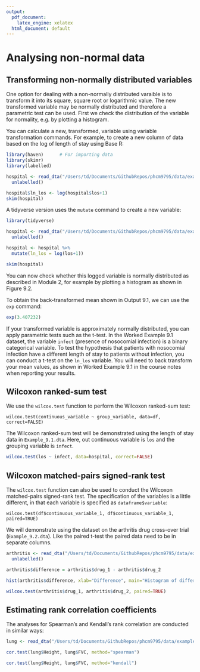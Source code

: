 ```yaml
---
output:
  pdf_document:
    latex_engine: xelatex
  html_document: default
---
```


# Analysing non-normal data

## Transforming non-normally distributed variables

One option for dealing with a non-normally distributed varaible is to transform it into its square, square root or logarithmic value. The new transformed variable may be normally distributed and therefore a parametric test can be used. First we check the distribution of the variable for normality, e.g. by plotting a histogram.

You can calculate a new, transformed, variable using variable transformation commands. For example, to create a new column of data based on the log of length of stay using Base R:

```r
library(haven)      # For importing data
library(skimr)
library(labelled)

hospital <- read_dta("/Users/td/Documents/GithubRepos/phcm9795/data/examples/Example_9.1.dta") %>% 
  unlabelled()

hospital$ln_los <- log(hospital$los+1)
skim(hospital)
```

A tidyverse version uses the `mutate` command to create a new variable:
```r
library(tidyverse)

hospital <- read_dta("/Users/td/Documents/GithubRepos/phcm9795/data/examples/Example_9.1.dta") %>% 
  unlabelled()

hospital <- hospital %>% 
  mutate(ln_los = log(los+1))

skim(hospital)
```

You can now check whether this logged variable is normally distributed as described in Module 2, for example by plotting a histogram as shown in Figure 9.2.

To obtain the back-transformed mean shown in Output 9.1, we can use the `exp` command:

```r
exp(3.407232)
```

If your transformed variable is approximately normally distributed, you can apply parametric tests such as the t-test. In the Worked Example 9.1 dataset, the variable `infect` (presence of nosocomial infection) is a binary categorical variable. To test the hypothesis that patients with nosocomial infection have a different length of stay to patients without infection, you can conduct a t-test on the `ln_los` variable. You will need to back transform your mean values, as shown in Worked Example 9.1 in the course notes when reporting your results.

## Wilcoxon ranked-sum test

We use the `wilcox.test` function to perform the Wilcoxon ranked-sum test:

```
wilcox.test(continuous_variable ~ group_variable, data=df, correct=FALSE)
```

The Wilcoxon ranked-sum test will be demonstrated using the length of stay data in `Example_9.1.dta`. Here, out continuous variable is `los` and the grouping variable is `infect`.

```r
wilcox.test(los ~ infect, data=hospital, correct=FALSE)
```

## Wilcoxon matched-pairs signed-rank test

The `wilcox.test` function can also be used to conduct the Wilcoxon matched-pairs signed-rank test. The specification of the variables is a little different, in that each variable is specified as `dataframe$variable`:

```
wilcox.test(df$continuous_variable_1, df$continuous_variable_1, paired=TRUE)
```

We will demonstrate using the dataset on the arthritis drug cross-over trial (`Example_9.2.dta`). Like the paired t-test the paired data need to be in separate columns.

```r
arthritis <- read_dta("/Users/td/Documents/GithubRepos/phcm9795/data/examples/Example_9.2.dta") %>% 
  unlabelled()

arthritis$difference = arthritis$drug_1 - arthritis$drug_2

hist(arthritis$difference, xlab="Difference", main="Histogram of differences in pain scores")

wilcox.test(arthritis$drug_1, arthritis$drug_2, paired=TRUE)
```

## Estimating rank correlation coefficients
The analyses for Spearman's and Kendall's rank correlation are conducted in similar ways:

```r
lung <- read_dta("/Users/td/Documents/GithubRepos/phcm9795/data/examples/Example_8.1.dta")

cor.test(lung$Height, lung$FVC, method="spearman")

cor.test(lung$Height, lung$FVC, method="kendall")
```
